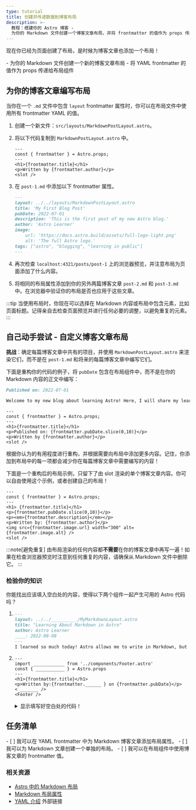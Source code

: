 ```yaml
---
type: tutorial
title: 创建并传递数据到博客布局
description: >-
  教程：搭建你的 Astro 博客 -
  为你的 Markdown 文件创建一个博客文章布局，并将 frontmatter 的值作为 props 传递给布局组件。
---
```


现在你已经为页面创建了布局，是时候为博客文章也添加一个布局！

<PreCheck>
  - 为你的 Markdown 文件创建一个新的博客文章布局
  - 将 YAML frontmatter 的值作为 props 传递给布局组件
</PreCheck>

## 为你的博客文章编写布局

当你在一个 `.md` 文件中包含 `layout` frontmatter 属性时，你可以在布局文件中使用所有 frontmatter YAML 的值。

1. 创建一个新文件：`src/layouts/MarkdownPostLayout.astro`。

2. 将以下代码复制到 `MarkdownPostLayout.astro` 中。

    ```astro title="src/layouts/MarkdownPostLayout.astro"
    ---
    const { frontmatter } = Astro.props;
    ---
    <h1>{frontmatter.title}</h1>
    <p>Written by {frontmatter.author}</p>
    <slot />
    ```

3. 在 `post-1.md` 中添加以下 frontmatter 属性。

    ```markdown title="src/pages/posts/post-1.md" ins={2}
    ---
    layout: ../../layouts/MarkdownPostLayout.astro
    title: 'My First Blog Post'
    pubDate: 2022-07-01
    description: 'This is the first post of my new Astro blog.'
    author: 'Astro Learner'
    image:
        url: 'https://docs.astro.build/assets/full-logo-light.png' 
        alt: 'The full Astro logo.'
    tags: ["astro", "blogging", "learning in public"]
    ---
    ```

4. 再次检查 `localhost:4321/posts/post-1` 上的浏览器预览，并注意布局为页面添加了什么内容。

5. 将相同的布局属性添加到你的另外两篇博客文章 `post-2.md` 和 `post-3.md` 中。在浏览器中验证你的布局是否也应用于这些文章。

:::tip
当使用布局时，你现在可以选择在 Markdown 内容或布局中包含元素，比如页面标题。记得亲自去检查页面预览并进行任何必要的调整，以避免重复的元素。
:::

<Box icon="puzzle-piece">

## 自己动手尝试 - 自定义博客文章布局

**挑战**：确定每篇博客文章中共有的项目，并使用 `MarkdownPostLayout.astro` 来渲染它们，而不是在 `post-1.md` 和将来的每篇博客文章中编写它们。

下面是重构你的代码的例子，将 `pubDate` 包含在布局组件中，而不是在你的 Markdown 内容的正文中编写：

```markdown title="src/pages/posts/post-1.md" del={1}
Published on: 2022-07-01

Welcome to my new blog about learning Astro! Here, I will share my learning journey as I build a new website.
```

```astro title="src/layouts/MarkdownPostLayout.astro" ins={5}
---
const { frontmatter } = Astro.props;
---
<h1>{frontmatter.title}</h1>
<p>Published on: {frontmatter.pubDate.slice(0,10)}</p>
<p>Written by {frontmatter.author}</p>
<slot />
```

根据你认为的有用程度进行重构，并根据需要向布局中添加更多内容。记住，你添加到布局中的每一项都会减少你在每篇博客文章中需要编写的内容！

下面是一个重构后的布局示例，只留下了由 slot 渲染的单个博客文章内容。你可以自由使用这个示例，或者创建自己的布局！

```astro title="src/layouts/MarkdownPostLayout.astro"
---
const { frontmatter } = Astro.props;
---
<h1> {frontmatter.title}</h1>
<p>{frontmatter.pubDate.slice(0,10)}</p>
<p><em>{frontmatter.description}</em></p>
<p>Written by: {frontmatter.author}</p>
<img src={frontmatter.image.url} width="300" alt={frontmatter.image.alt} />
<slot />
```
</Box>

:::note[避免重复]
由布局渲染的任何内容都**不需要**在你的博客文章中再写一遍！如果在检查浏览器预览时注意到任何重复的内容，请确保从 Markdown 文件中删除它。
:::

<Box icon="question-mark">

### 检验你的知识

你能找出应该填入空白处的内容，使得以下两个组件一起产生可用的 Astro 代码吗？

1.  ```markdown title="src/pages/posts/learning-astro.md"
    ---
    layout: ../../__________/MyMarkdownLayout.astro
    title: "Learning About Markdown in Astro"
    author: Astro Learner
    ____: 2022-08-08
    ---
    I learned so much today! Astro allows me to write in Markdown, but also use variables from the frontmatter. I can even access those values in an Astro layout component.
    ```

2.  ```astro title="src/layouts/MarkdownLayout.astro"
    ---
    import ____________ from '../components/Footer.astro'
    const { ___________ } = Astro.props
    ---
    <h1>{frontmatter.title}</h1>
    <p>Written by:{frontmatter.______ } on {frontmatter.pubDate}</p>
    < _______ />
    <Footer />
    ```
    <details>
        <summary>显示填写好空白处的代码！</summary>

        1.  ```markdown title="src/pages/posts/learning-astro.md" "../layouts" "pubDate:"
            ---
            layout: ../../layouts/MyMarkdownLayout.astro
            title: "Learning About Markdown in Astro"
            author: Astro Learner
            pubDate: 2022-08-08
            ---
            I learned so much today! Astro allows me to write in Markdown, but also use variables from the frontmatter. I can even access those values in an Astro layout component.
            ```

        2.  ```astro title="src/layouts/MarkdownLayout.astro" " Footer " " frontmatter " ".author" "slot"
            ---
            import Footer from '../components/Footer.astro'
            const { frontmatter } = Astro.props
            ---
            <h1>{frontmatter.title}</h1>
            <p>Written by:{frontmatter.author } on {frontmatter.pubDate}</p>
            <slot />
            <Footer />
            ```
    </details>
</Box>

<Box icon="check-list">

## 任务清单

<Checklist>
- [ ] 我可以在 YAML frontmatter 中为 Markdown 博客文章添加布局属性。
- [ ] 我可以为 Markdown 文章创建一个单独的布局。
- [ ] 我可以在布局组件中使用博客文章的 frontmatter 值。
</Checklist>

</Box>

### 相关资源

- [Astro 中的 Markdown 布局](/zh-cn/guides/markdown-content/#frontmatter-layout)
- [Markdown 布局属性](/zh-cn/core-concepts/layouts/#markdown-布局的-props)
- [YAML 介绍](https://dev.to/paulasantamaria/introduction-to-yaml-125f) <Badge>外部链接</Badge>
